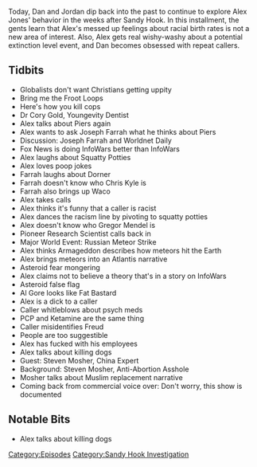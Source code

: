 {{DEFAULTSORT:
    #_EPISODE_0314:February 14-15, 2013
}}{{Episode
    | title             = February 14-15, 2013
    | caption           = [https://knowledgefight.libsyn.com/knowledge-fight-february-14-15-2013 Listen to this episode on Libsyn]
    | episodeNumber     = 314
    | length            = 01:42:25
    | airDate           = June 28, 2019
    | coverageStartDate = February 14, 2013
    | coverageEndDate   = February 15, 2013
    | episodeType       = [[:Category:Sandy Hook Investigation|Sandy Hook Investigation]]
    | appearance        = [[Dr Cory Gold]], [[Piers Morgan]], [[Joseph Farrah]], [[Christopher Dorner]], [[Chris Kyle]], [[Gregor Mendel]], [[Pioneer Research Scientist]], [[Al Gore]], [[Steven Mosher]]
    | previousEpisode   = [[313: June 23-24, 2019]]
    | nextEpisode       = [[315: February 17-18, 2013]]
}}

{{Stub}}

Today, Dan and Jordan dip back into the past to continue to explore Alex Jones' behavior in the weeks after Sandy Hook. In this installment, the gents learn that Alex's messed up feelings about racial birth rates is not a new area of interest. Also, Alex gets real wishy-washy about a potential extinction level event, and Dan becomes obsessed with repeat callers.

==Tidbits==

*Globalists don't want Christians getting uppity
*Bring me the Froot Loops
*Here's how you kill cops
*Dr Cory Gold, Youngevity Dentist
*Alex talks about Piers again
*Alex wants to ask Joseph Farrah what he thinks about Piers
*Discussion: Joseph Farrah and Worldnet Daily
*Fox News is doing InfoWars better than InfoWars
*Alex laughs about Squatty Potties
*Alex loves poop jokes
*Farrah laughs about Dorner
*Farrah doesn't know who Chris Kyle is
*Farrah also brings up Waco
*Alex takes calls
*Alex thinks it's funny that a caller is racist
*Alex dances the racism line by pivoting to squatty potties
*Alex doesn't know who Gregor Mendel is
*Pioneer Research Scientist calls back in
*Major World Event: Russian Meteor Strike
*Alex thinks Armageddon describes how meteors hit the Earth
*Alex brings meteors into an Atlantis narrative
*Asteroid fear mongering
*Alex claims not to believe a theory that's in a story on InfoWars
*Asteroid false flag
*Al Gore looks like Fat Bastard
*Alex is a dick to a caller
*Caller whitleblows about psych meds
*PCP and Ketamine are the same thing
*Caller misidentifies Freud
*People are too suggestible
*Alex has fucked with his employees
*Alex talks about killing dogs
*Guest: Steven Mosher, China Expert
*Background: Steven Mosher, Anti-Abortion Asshole
*Mosher talks about Muslim replacement narrative
*Coming back from commercial voice over: Don't worry, this show is documented

==Notable Bits==

*Alex talks about killing dogs

[[Category:Episodes]]
[[Category:Sandy Hook Investigation]]
